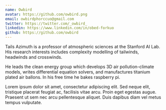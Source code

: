 ```yaml
---
name: Owbird
avatar: https://github.com/owbird.png
email: owbirdphorccuo@gmail.com
twitter: https://twitter.com/_owbird_
linkedin: https://www.linkedin.com/in/obed-forkuo
github: https://github.com/owbird
---
```


Tails Azimuth is a professor of atmospheric sciences at the Stanford AI Lab. His research interests includes complexity modelling of tailwinds, headwinds and crosswinds.

He leads the clean energy group which develops 3D air pollution-climate models, writes differential equation solvers, and manufactures titanium plated air ballons. In his free time he bakes raspberry pi.

Lorem ipsum dolor sit amet, consectetur adipiscing elit. Sed neque elit, tristique placerat feugiat ac, facilisis vitae arcu. Proin eget egestas augue. Praesent ut sem nec arcu pellentesque aliquet. Duis dapibus diam vel metus tempus vulputate.
